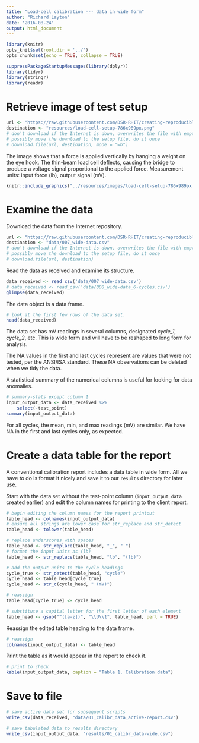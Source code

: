 ```yaml
---
title: "Load-cell calibration --- data in wide form"
author: "Richard Layton"
date: '2016-08-24'
output: html_document
---
```


```r
library(knitr)
opts_knit$set(root.dir = '../')
opts_chunk$set(echo = TRUE, collapse = TRUE)
```

```r
suppressPackageStartupMessages(library(dplyr))
library(tidyr)
library(stringr)
library(readr)
```

# Retrieve image of test setup

```r
url <- "https://raw.githubusercontent.com/DSR-RHIT/creating-reproducible-reports/gh-pages/resources/load-cell-setup-786x989px.png"
destination <- "resources/load-cell-setup-786x989px.png"
# don't download if the Internet is down, overwrites the file with empty
# possibly move the download to the setup file, do it once
# download.file(url, destination, mode = "wb")
```

The image shows that a force is applied vertically by hanging a weight on the eye hook. The thin-beam load cell deflects, causing the bridge to produce a voltage signal proportional to the applied force. Measurement units: input force (lb), output signal (mV). 

```r
knitr::include_graphics("../resources/images/load-cell-setup-786x989px.png", dpi = 250)
```

# Examine the data 

Download the data from the Internet repository. 

```r
url <- "https://raw.githubusercontent.com/DSR-RHIT/creating-reproducible-reports/gh-pages/data/007_wide-data.csv"
destination <- "data/007_wide-data.csv"
# don't download if the Internet is down, overwrites the file with empty
# possibly move the download to the setup file, do it once
# download.file(url, destination)
```

Read the data as received and examine its structure.

```r
data_received <- read_csv('data/007_wide-data.csv')
# data_received <- read_csv('data/008_wide-data_6-cycles.csv')
glimpse(data_received)
```

The data object is a data frame. 

```r
# look at the first few rows of the data set.
head(data_received)
```

The data set has mV readings in several columns, designated *cycle_1*, *cycle_2*, etc. This is wide form and will have to be reshaped to long form for analysis. 

The NA values in the first and last cycles represent are values that were not tested, per the ANSI/ISA standard. These NA observations can be deleted when we tidy the data. 

A statistical summary of the numerical columns is useful for looking for data anomalies. 

```r
# summary-stats except column 1
input_output_data <- data_received %>%
    select(-test_point)
summary(input_output_data)
```

For all cycles, the mean, min, and max  readings (mV) are similar. We have NA in the first and last cycles only, as expected.  

# Create a data table for the report

A conventional calibration report includes a data table in wide form. All we have to do is format it nicely and save it to our `results` directory for later use. 

Start with the data set without the test-point column (`input_output_data` created earlier) and edit the column names for printing to the client report.

```r
# begin editing the column names for the report printout
table_head <- colnames(input_output_data)
# ensure all strings are lower case for str_replace and str_detect
table_head <- tolower(table_head)
```

```r
# replace underscores with spaces
table_head <- str_replace(table_head, "_", " ")
# format the input units as (lb)
table_head <- str_replace(table_head, "lb", "(lb)")
```

```r
# add the output units to the cycle headings
cycle_true <- str_detect(table_head, "cycle")
cycle_head <- table_head[cycle_true]
cycle_head <- str_c(cycle_head, " (mV)")
```

```r
# reassign
table_head[cycle_true] <- cycle_head
```

```r
# substitute a capital letter for the first letter of each element
table_head <- gsub("^([a-z])", "\\U\\1", table_head, perl = TRUE)
```

Reassign the edited table heading to the data frame. 

```r
# reassign 
colnames(input_output_data) <- table_head
```

Print the table as it would appear in the report to check it. 

```r
# print to check
kable(input_output_data, caption = "Table 1. Calibration data")
```

# Save to file

```r
# save active data set for subsequent scripts
write_csv(data_received, "data/01_calibr_data_active-report.csv")

# save tabulated data to results directory
write_csv(input_output_data, "results/01_calibr_data-wide.csv")
```



